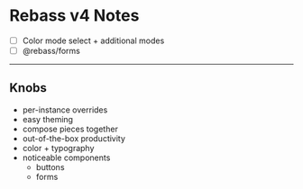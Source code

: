 

# Rebass v4 Notes

- [ ] Color mode select + additional modes
- [ ] @rebass/forms

---

## Knobs
- per-instance overrides
- easy theming
- compose pieces together
- out-of-the-box productivity
- color + typography
- noticeable components
  - buttons
  - forms


